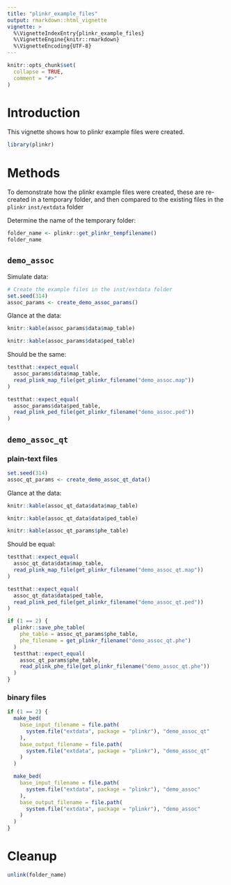 ```yaml
---
title: "plinkr_example_files"
output: rmarkdown::html_vignette
vignette: >
  %\VignetteIndexEntry{plinkr_example_files}
  %\VignetteEngine{knitr::rmarkdown}
  %\VignetteEncoding{UTF-8}
---
```


```r
knitr::opts_chunk$set(
  collapse = TRUE,
  comment = "#>"
)
```

# Introduction

This vignette shows how to plinkr example files were created.

```r
library(plinkr)
```

# Methods

To demonstrate how the plinkr example files were created,
these are re-created in a temporary folder, 
and then compared to the existing files
in the `plinkr` `inst/extdata` folder

Determine the name of the temporary folder:

```r
folder_name <- plinkr::get_plinkr_tempfilename()
folder_name
```

## `demo_assoc`

Simulate data:

```r
# Create the example files in the inst/extdata folder
set.seed(314)
assoc_params <- create_demo_assoc_params()
```

Glance at the data:

```r
knitr::kable(assoc_params$data$map_table)
```

```r
knitr::kable(assoc_params$data$ped_table)
```

Should be the same:

```r
testthat::expect_equal(
  assoc_params$data$map_table,
  read_plink_map_file(get_plinkr_filename("demo_assoc.map"))
)
```

```r
testthat::expect_equal(
  assoc_params$data$ped_table,
  read_plink_ped_file(get_plinkr_filename("demo_assoc.ped"))
)
```

## `demo_assoc_qt` 

### plain-text files

```r
set.seed(314)
assoc_qt_params <- create_demo_assoc_qt_data()
```

Glance at the data:

```r
knitr::kable(assoc_qt_data$data$map_table)
```

```r
knitr::kable(assoc_qt_data$data$ped_table)
```

```r
knitr::kable(assoc_qt_params$phe_table)
```

Should be equal:

```r
testthat::expect_equal(
  assoc_qt_data$data$map_table,
  read_plink_map_file(get_plinkr_filename("demo_assoc_qt.map"))
)
```

```r
testthat::expect_equal(
  assoc_qt_data$data$ped_table,
  read_plink_ped_file(get_plinkr_filename("demo_assoc_qt.ped"))
)
```

```r
if (1 == 2) {
  plinkr::save_phe_table(
    phe_table = assoc_qt_params$phe_table,
    phe_filename = get_plinkr_filename("demo_assoc_qt.phe")
  )
  testthat::expect_equal(
    assoc_qt_params$phe_table,
    read_plink_phe_file(get_plinkr_filename("demo_assoc_qt.phe"))
  )
}
```

### binary files

```r
if (1 == 2) {
  make_bed(
    base_input_filename = file.path(
      system.file("extdata", package = "plinkr"), "demo_assoc_qt"
    ),
    base_output_filename = file.path(
      system.file("extdata", package = "plinkr"), "demo_assoc_qt"
    )
  )

  make_bed(
    base_input_filename = file.path(
      system.file("extdata", package = "plinkr"), "demo_assoc"
    ),
    base_output_filename = file.path(
      system.file("extdata", package = "plinkr"), "demo_assoc"
    )
  )
}
```

# Cleanup

```r
unlink(folder_name)
```

